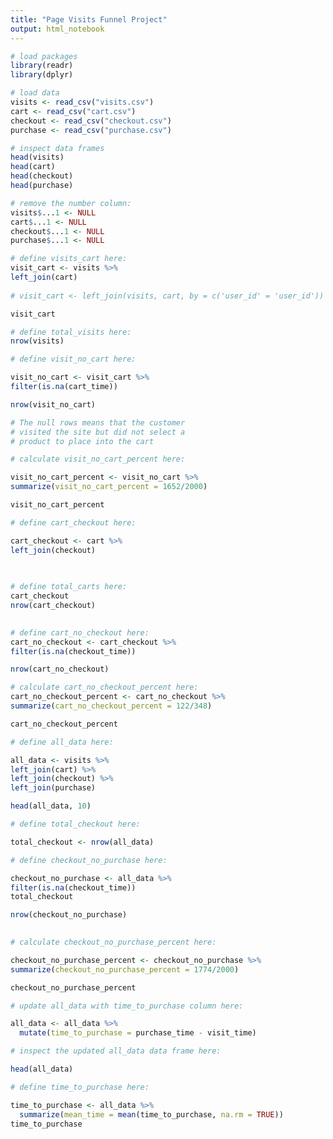 ---
title: "Page Visits Funnel Project"
output: html_notebook
---

```{r message = FALSE, error=TRUE}
# load packages
library(readr)
library(dplyr)
```

```{r message = FALSE, error=TRUE}
# load data
visits <- read_csv("visits.csv")
cart <- read_csv("cart.csv")
checkout <- read_csv("checkout.csv")
purchase <- read_csv("purchase.csv")
```

```{r error=TRUE}
# inspect data frames
head(visits)
head(cart)
head(checkout)
head(purchase)
```

```{r error=TRUE}
# remove the number column:
visits$...1 <- NULL
cart$...1 <- NULL
checkout$...1 <- NULL
purchase$...1 <- NULL

# define visits_cart here:
visit_cart <- visits %>%
left_join(cart)
 
# visit_cart <- left_join(visits, cart, by = c('user_id' = 'user_id'))

visit_cart
```

```{r error=TRUE}
# define total_visits here:
nrow(visits)

```

```{r error=TRUE}
# define visit_no_cart here:

visit_no_cart <- visit_cart %>% 
filter(is.na(cart_time)) 

nrow(visit_no_cart)

# The null rows means that the customer   
# visited the site but did not select a  
# product to place into the cart  
```

```{r error=TRUE}
# calculate visit_no_cart_percent here:

visit_no_cart_percent <- visit_no_cart %>%
summarize(visit_no_cart_percent = 1652/2000)

visit_no_cart_percent
```

```{r error=TRUE}
# define cart_checkout here:

cart_checkout <- cart %>%
left_join(checkout)
 
 
```

```{r error=TRUE}
# define total_carts here:
cart_checkout
nrow(cart_checkout)
 
```

```{r error=TRUE}
# define cart_no_checkout here:
cart_no_checkout <- cart_checkout %>%
filter(is.na(checkout_time))

nrow(cart_no_checkout)

```

```{r error=TRUE}
# calculate cart_no_checkout_percent here:
cart_no_checkout_percent <- cart_no_checkout %>%
summarize(cart_no_checkout_percent = 122/348)

cart_no_checkout_percent

```

```{r error=TRUE}
# define all_data here:

all_data <- visits %>%
left_join(cart) %>%
left_join(checkout) %>%
left_join(purchase)

head(all_data, 10)
```

```{r error=TRUE}
# define total_checkout here:

total_checkout <- nrow(all_data)
```

```{r error=TRUE}
# define checkout_no_purchase here:

checkout_no_purchase <- all_data %>%
filter(is.na(checkout_time))
total_checkout

nrow(checkout_no_purchase)
 
```

```{r error=TRUE}
# calculate checkout_no_purchase_percent here:

checkout_no_purchase_percent <- checkout_no_purchase %>% 
summarize(checkout_no_purchase_percent = 1774/2000)

checkout_no_purchase_percent
```

```{r error=TRUE}
# update all_data with time_to_purchase column here:

all_data <- all_data %>%
  mutate(time_to_purchase = purchase_time - visit_time)

```

```{r error=TRUE}
# inspect the updated all_data data frame here:

head(all_data)
```

```{r error=TRUE}
# define time_to_purchase here:

time_to_purchase <- all_data %>%
  summarize(mean_time = mean(time_to_purchase, na.rm = TRUE))
time_to_purchase
 
```
